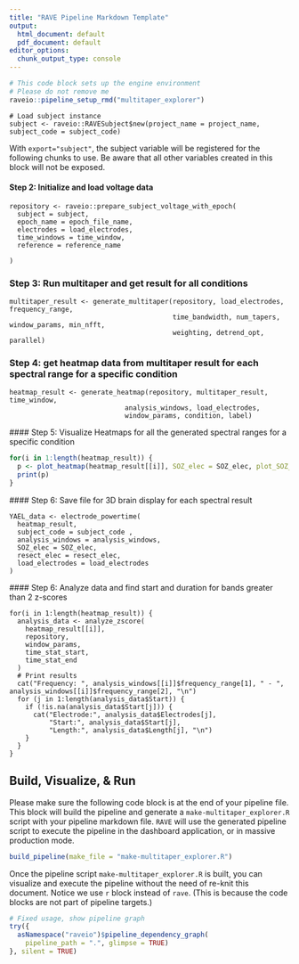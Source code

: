 ```yaml
---
title: "RAVE Pipeline Markdown Template"
output:
  html_document: default
  pdf_document: default
editor_options: 
  chunk_output_type: console
---
```


```r
# This code block sets up the engine environment
# Please do not remove me
raveio::pipeline_setup_rmd("multitaper_explorer")
```

```rave
# Load subject instance
subject <- raveio::RAVESubject$new(project_name = project_name, subject_code = subject_code)
```

With `export="subject"`, the subject variable will be registered for the following chunks to use. Be aware that all other variables created in this block will not be exposed.

#### Step 2: Initialize and load voltage data

```rave
repository <- raveio::prepare_subject_voltage_with_epoch(
  subject = subject,
  epoch_name = epoch_file_name,
  electrodes = load_electrodes,
  time_windows = time_window,
  reference = reference_name
  
)
```

### Step 3: Run multitaper and get result for all conditions
```rave
multitaper_result <- generate_multitaper(repository, load_electrodes, frequency_range, 
                                         time_bandwidth, num_tapers, window_params, min_nfft, 
                                         weighting, detrend_opt, parallel)
```
  
### Step 4: get heatmap data from multitaper result for each spectral range for a specific condition
```rave
heatmap_result <- generate_heatmap(repository, multitaper_result, time_window,
                             analysis_windows, load_electrodes,
                             window_params, condition, label) 
```
  
  #### Step 5: Visualize Heatmaps for all the generated spectral ranges for a specific condition
```r
for(i in 1:length(heatmap_result)) {
  p <- plot_heatmap(heatmap_result[[i]], SOZ_elec = SOZ_elec, plot_SOZ_elec = plot_SOZ_elec, resect_elec, plot_resect_elec, name_type = label, organize_top = organize_top, repository = repository, subject_code = subject_code, analysis_windows, index = i, text_size)
  print(p)
}
```

  #### Step 6: Save file for 3D brain display for each spectral result
```rave
YAEL_data <- electrode_powertime(
  heatmap_result, 
  subject_code = subject_code ,
  analysis_windows = analysis_windows,
  SOZ_elec = SOZ_elec,
  resect_elec = resect_elec,
  load_electrodes = load_electrodes
) 
```

  #### Step 6: Analyze data and find start and duration for bands greater than 2 z-scores
```rave
for(i in 1:length(heatmap_result)) {
  analysis_data <- analyze_zscore(
    heatmap_result[[i]], 
    repository,
    window_params,
    time_stat_start,
    time_stat_end
  ) 
  # Print results
  cat("Frequency: ", analysis_windows[[i]]$frequency_range[1], " - ", analysis_windows[[i]]$frequency_range[2], "\n")
  for (j in 1:length(analysis_data$Start)) {
    if (!is.na(analysis_data$Start[j])) {
      cat("Electrode:", analysis_data$Electrodes[j], 
          "Start:", analysis_data$Start[j], 
          "Length:", analysis_data$Length[j], "\n")
    }
  }
}

```

## Build, Visualize, & Run

Please make sure the following code block is at the end of your pipeline file. This block will build the pipeline and generate a `make-multitaper_explorer.R` script with your pipeline markdown file. `RAVE` will use the generated pipeline script to execute the pipeline in the dashboard application, or in massive production mode.

```r
build_pipeline(make_file = "make-multitaper_explorer.R")
```


Once the pipeline script `make-multitaper_explorer.R` is built, you can visualize and execute the pipeline without the need of re-knit this document. Notice we use `r` block instead of `rave`. (This is because the code blocks are not part of pipeline targets.)

```r
# Fixed usage, show pipeline graph
try({
  asNamespace("raveio")$pipeline_dependency_graph(
    pipeline_path = ".", glimpse = TRUE)
}, silent = TRUE)
```





